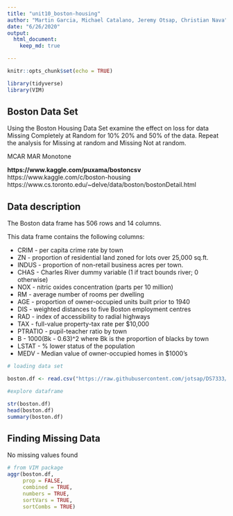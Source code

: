 ```yaml
---
title: "unit10_boston-housing"
author: "Martin Garcia, Michael Catalano, Jeremy Otsap, Christian Nava"
date: "6/26/2020"
output: 
  html_document:
    keep_md: true

---
```


```r
knitr::opts_chunk$set(echo = TRUE)

library(tidyverse)
library(VIM)

```

## Boston Data Set 

Using the Boston Housing Data Set examine the effect on loss for data Missing Completely at Random for 10% 20% and 50% of the data. Repeat the analysis for Missing at random and Missing Not at random. 


MCAR
MAR
Monotone


**https://www.kaggle.com/puxama/bostoncsv** 
https://www.kaggle.com/c/boston-housing
https://www.cs.toronto.edu/~delve/data/boston/bostonDetail.html


## Data description

The Boston data frame has 506 rows and 14 columns.

This data frame contains the following columns:
  
* CRIM - per capita crime rate by town
* ZN - proportion of residential land zoned for lots over 25,000 sq.ft.
* INDUS - proportion of non-retail business acres per town.
* CHAS - Charles River dummy variable (1 if tract bounds river; 0 otherwise)
* NOX - nitric oxides concentration (parts per 10 million)
* RM - average number of rooms per dwelling
* AGE - proportion of owner-occupied units built prior to 1940
* DIS - weighted distances to five Boston employment centres
* RAD - index of accessibility to radial highways
* TAX - full-value property-tax rate per $10,000
* PTRATIO - pupil-teacher ratio by town
* B - 1000(Bk - 0.63)^2 where Bk is the proportion of blacks by town
* LSTAT - % lower status of the population
* MEDV - Median value of owner-occupied homes in $1000's




```r

# loading data set

boston.df <- read.csv("https://raw.githubusercontent.com/jotsap/DS7333/master/data/boston.csv", header = T)

```



```r

#explore dataframe

str(boston.df)
head(boston.df)
summary(boston.df)


```



## Finding Missing Data

No missing values found

```r


# from VIM package
aggr(boston.df, 
     prop = FALSE, 
     combined = TRUE, 
     numbers = TRUE, 
     sortVars = TRUE, 
     sortCombs = TRUE)


```




